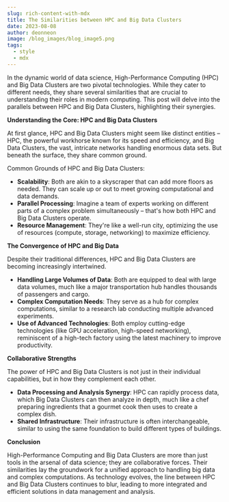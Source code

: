 ```yaml
---
slug: rich-content-with-mdx
title: The Similarities between HPC and Big Data Clusters
date: 2023-08-08
author: deonneon
image: /blog_images/blog_image5.png
tags:
  - style
  - mdx
---
```


In the dynamic world of data science, High-Performance Computing (HPC) and Big Data Clusters are two pivotal technologies. While they cater to different needs, they share several similarities that are crucial to understanding their roles in modern computing. This post will delve into the parallels between HPC and Big Data Clusters, highlighting their synergies.

**Understanding the Core: HPC and Big Data Clusters**

At first glance, HPC and Big Data Clusters might seem like distinct entities – HPC, the powerful workhorse known for its speed and efficiency, and Big Data Clusters, the vast, intricate networks handling enormous data sets. But beneath the surface, they share common ground.

Common Grounds of HPC and Big Data Clusters:

- **Scalability**: Both are akin to a skyscraper that can add more floors as needed. They can scale up or out to meet growing computational and data demands.
- **Parallel Processing**: Imagine a team of experts working on different parts of a complex problem simultaneously – that's how both HPC and Big Data Clusters operate.
- **Resource Management**: They're like a well-run city, optimizing the use of resources (compute, storage, networking) to maximize efficiency.

**The Convergence of HPC and Big Data**

Despite their traditional differences, HPC and Big Data Clusters are becoming increasingly intertwined.

- **Handling Large Volumes of Data**: Both are equipped to deal with large data volumes, much like a major transportation hub handles thousands of passengers and cargo.
- **Complex Computation Needs**: They serve as a hub for complex computations, similar to a research lab conducting multiple advanced experiments.
- **Use of Advanced Technologies**: Both employ cutting-edge technologies (like GPU acceleration, high-speed networking), reminiscent of a high-tech factory using the latest machinery to improve productivity.

**Collaborative Strengths**

The power of HPC and Big Data Clusters is not just in their individual capabilities, but in how they complement each other.

- **Data Processing and Analysis Synergy**: HPC can rapidly process data, which Big Data Clusters can then analyze in depth, much like a chef preparing ingredients that a gourmet cook then uses to create a complex dish.
- **Shared Infrastructure**: Their infrastructure is often interchangeable, similar to using the same foundation to build different types of buildings.

**Conclusion**

High-Performance Computing and Big Data Clusters are more than just tools in the arsenal of data science; they are collaborative forces. Their similarities lay the groundwork for a unified approach to handling big data and complex computations. As technology evolves, the line between HPC and Big Data Clusters continues to blur, leading to more integrated and efficient solutions in data management and analysis.
